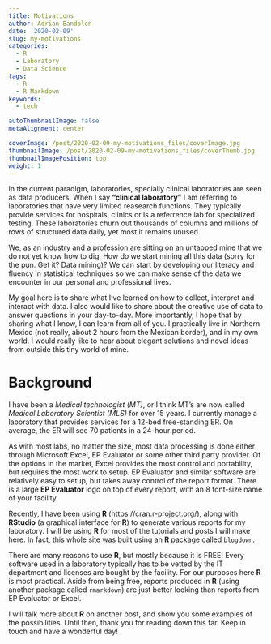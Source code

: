 ```yaml
---
title: Motivations
author: Adrian Bandolon
date: '2020-02-09'
slug: my-motivations
categories:
  - R
  - Laboratory
  - Data Science
tags:
  - R
  - R Markdown
keywords:
  - tech

autoThumbnailImage: false
metaAlignment: center

coverImage: /post/2020-02-09-my-motivations_files/coverImage.jpg
thumbnailImage: /post/2020-02-09-my-motivations_files/coverThumb.jpg
thumbnailImagePosition: top
weight: 1
---
```



In the current paradigm, laboratories, specially clinical laboratories are seen as data producers. When I say **"clinical laboratory"** I am referring to laboratories that have very limited reasearch functions. They typically provide services for hospitals, clinics or is a referrence lab for specialized testing. These laboratories churn out thousands of columns and millions of rows of structured data daily, yet most it remains unused. 

We, as an industry and a profession are sitting on an untapped mine that we do not yet know how to dig. How do we start mining all this data (sorry for the pun. Get it? Data mining)? We can start by developing our literacy and fluency in statistical techniques so we can make sense of the data we encounter in our personal and professional lives.

My goal here is to share what I've learned on how to collect, interpret and interact with data. I also would like to share about the creative use of data to answer questions in your day-to-day. More importantly, I hope that by sharing what I know, I can learn from all of you. I practically live in Northern Mexico (not really, about 2 hours from the Mexican border), and in my own world. I would really like to hear about elegant solutions and novel ideas from outside this tiny world of mine.

# Background

I have been a *Medical technologist (MT)*, or I think MT's are now called *Medical Laboratory Scientist (MLS)* for over 15 years. I currently manage a laboratory that provides services for a 12-bed free-standing ER. On average, the ER will see 70 patients in a 24-hour period. 

As with most labs, no matter the size, most data processing is done either through Microsoft Excel, EP Evaluator or some other third party provider. Of the options in the market, Excel provides the most control and portability, but requires the most work to setup. EP Evaluator and similar software are relatively easy to setup, but takes away control of the report format. There is a large **EP Evaluator** logo on top of every report, with an 8 font-size name of your facility.

Recently, I have been using **R** ([https://cran.r-project.org/](https://cran.r-project.org/)), along with **RStudio** (a graphical interface for **R**) to generate various reports for my laboratory. I will be using **R** for most of the tutorials and posts I will make here. In fact, this whole site was built using an **R** package called [`blogdown`](https://bookdown.org/yihui/blogdown/).

There are many reasons to use **R**, but mostly because it is FREE! Every software used in a laboratory typically has to be vetted by the IT department and licenses are bought by the facility. For our purposes here **R** is most practical. Aside from being free, reports produced in **R** (using another package called `rmarkdown`) are just better looking than reports from EP Evaluator or Excel.

I will talk more about **R** on another post, and show you some examples of the possibilities. Until then, thank you for reading down this far. Keep in touch and have a wonderful day!